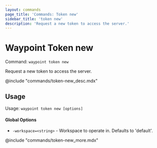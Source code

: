 ```yaml
---
layout: commands
page_title: 'Commands: Token new'
sidebar_title: 'token new'
description: 'Request a new token to access the server.'
---
```


# Waypoint Token new

Command: `waypoint token new`

Request a new token to access the server.

@include "commands/token-new_desc.mdx"

## Usage

Usage: `waypoint token new [options]`

#### Global Options

- `-workspace=<string>` - Workspace to operate in. Defaults to 'default'.

@include "commands/token-new_more.mdx"
